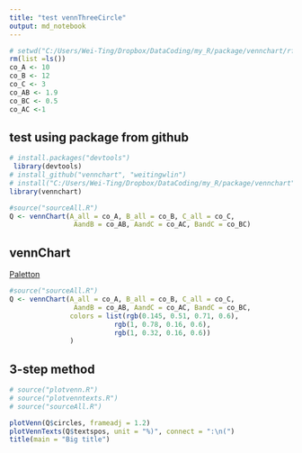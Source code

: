 ```yaml
---
title: "test vennThreeCircle"
output: md_notebook
---
```


```r
# setwd("C:/Users/Wei-Ting/Dropbox/DataCoding/my_R/package/vennchart/rfiles")
rm(list =ls())
co_A <- 10
co_B <- 12
co_C <- 3
co_AB <- 1.9
co_BC <- 0.5
co_AC <-1
```

## test using package from github

```r
# install.packages("devtools")
 library(devtools)
# install_github("vennchart", "weitingwlin")
# install("C:/Users/Wei-Ting/Dropbox/DataCoding/my_R/package/vennchart")
library(vennchart)
```

```r
#source("sourceAll.R")
Q <- vennChart(A_all = co_A, B_all = co_B, C_all = co_C,
                AandB = co_AB, AandC = co_AC, BandC = co_BC)
```

## vennChart

[Paletton](http://paletton.com/#uid=33t0w0kqUB+7U++8F++ZWadZWad)

```r
#source("sourceAll.R")
Q <- vennChart(A_all = co_A, B_all = co_B, C_all = co_C,
                AandB = co_AB, AandC = co_AC, BandC = co_BC,
               colors = list(rgb(0.145, 0.51, 0.71, 0.6), 
                          rgb(1, 0.78, 0.16, 0.6),
                          rgb(1, 0.32, 0.16, 0.6))
               )
```


## 3-step method

```r
# source("plotvenn.R")
# source("plotvenntexts.R")
# source("sourceAll.R")

plotVenn(Q$circles, frameadj = 1.2)
plotVennTexts(Q$textspos, unit = "%)", connect = ":\n(")
title(main = "Big title")
```








